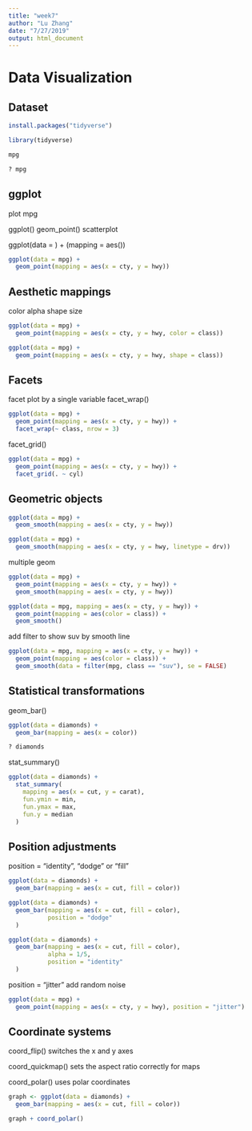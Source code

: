 ```yaml
---
title: "week7"
author: "Lu Zhang"
date: "7/27/2019"
output: html_document
---
```


# Data Visualization

## Dataset

```r

install.packages("tidyverse")

library(tidyverse)

```


```r

mpg

```

```r

? mpg

```

## ggplot

plot mpg

ggplot()
geom_point() scatterplot

ggplot(data = <DATA>) + 
  <GEOM_FUNCTION>(mapping = aes(<MAPPINGS>))

```r

ggplot(data = mpg) + 
  geom_point(mapping = aes(x = cty, y = hwy))

```

##  Aesthetic mappings

color
alpha
shape
size

```r

ggplot(data = mpg) + 
  geom_point(mapping = aes(x = cty, y = hwy, color = class))

```


```r

ggplot(data = mpg) + 
  geom_point(mapping = aes(x = cty, y = hwy, shape = class))

```

## Facets

facet plot by a single variable
facet_wrap()

```r
ggplot(data = mpg) + 
  geom_point(mapping = aes(x = cty, y = hwy)) + 
  facet_wrap(~ class, nrow = 3)
```

facet_grid()

```r

ggplot(data = mpg) + 
  geom_point(mapping = aes(x = cty, y = hwy)) + 
  facet_grid(. ~ cyl)


```

## Geometric objects


```r
ggplot(data = mpg) + 
  geom_smooth(mapping = aes(x = cty, y = hwy))
```


```r

ggplot(data = mpg) + 
  geom_smooth(mapping = aes(x = cty, y = hwy, linetype = drv))

```

multiple geom

```r

ggplot(data = mpg) + 
  geom_point(mapping = aes(x = cty, y = hwy)) +
  geom_smooth(mapping = aes(x = cty, y = hwy))

```


```r

ggplot(data = mpg, mapping = aes(x = cty, y = hwy)) + 
  geom_point(mapping = aes(color = class)) + 
  geom_smooth()

```

add filter to show suv by smooth line

```r

ggplot(data = mpg, mapping = aes(x = cty, y = hwy)) + 
  geom_point(mapping = aes(color = class)) + 
  geom_smooth(data = filter(mpg, class == "suv"), se = FALSE)

```

## Statistical transformations

geom_bar()

```r

ggplot(data = diamonds) + 
  geom_bar(mapping = aes(x = color))

? diamonds

```

stat_summary()



```r

ggplot(data = diamonds) + 
  stat_summary(
    mapping = aes(x = cut, y = carat),
    fun.ymin = min,
    fun.ymax = max,
    fun.y = median
  )

```

## Position adjustments

position = "identity", "dodge" or "fill"

```r

ggplot(data = diamonds) + 
  geom_bar(mapping = aes(x = cut, fill = color))

```


```r

ggplot(data = diamonds) + 
  geom_bar(mapping = aes(x = cut, fill = color),
           position = "dodge"
  )

```


```r

ggplot(data = diamonds) + 
  geom_bar(mapping = aes(x = cut, fill = color),
           alpha = 1/5, 
           position = "identity"
  )

```

position = "jitter"
  add random noise

```r

ggplot(data = mpg) + 
  geom_point(mapping = aes(x = cty, y = hwy), position = "jitter")

```

## Coordinate systems

coord_flip()
  switches the x and y axes
  
coord_quickmap()
  sets the aspect ratio correctly for maps
  
coord_polar()
  uses polar coordinates

```r

graph <- ggplot(data = diamonds) + 
  geom_bar(mapping = aes(x = cut, fill = color))

graph + coord_polar()

```


```r

```


```r

```


```r

```


```r

```


```r

```


```r

```


```r

```


```r

```


```r

```


```r

```


```r

```


```r

```


```r

```


```r

```


